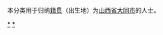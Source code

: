 {{Catnav|頁面分類|各種主題的頁面分類|依中国各省来作的分类|各地中国人|山西人}}
{{Catnav|頁面分類|人物|各國人物|中国人|各地中国人|山西人}}

本分类用于归纳[[籍贯|籍贯]]（出生地）为[[山西省|山西省]][[大同市|大同市]]的人士。

[[Category:山西人|*]]
[[Category:大同人物|*]]